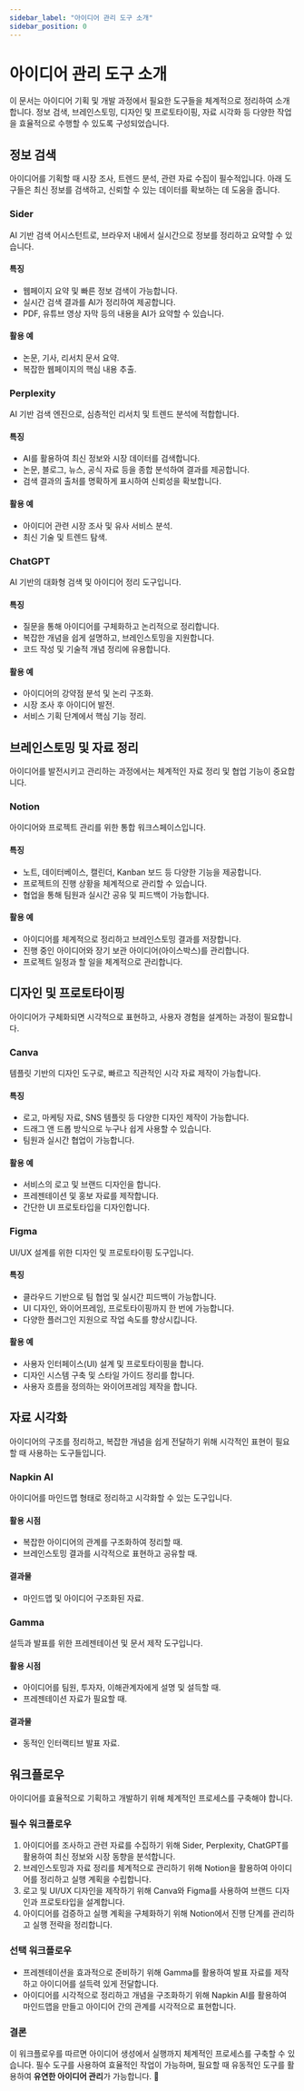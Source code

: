 ```yaml
---
sidebar_label: "아이디어 관리 도구 소개"
sidebar_position: 0
---
```


# 아이디어 관리 도구 소개

이 문서는 아이디어 기획 및 개발 과정에서 필요한 도구들을 체계적으로 정리하여 소개합니다. 정보 검색, 브레인스토밍, 디자인 및 프로토타이핑, 자료 시각화 등 다양한 작업을 효율적으로 수행할 수 있도록 구성되었습니다.

## 정보 검색

아이디어를 기획할 때 시장 조사, 트렌드 분석, 관련 자료 수집이 필수적입니다. 아래 도구들은 최신 정보를 검색하고, 신뢰할 수 있는 데이터를 확보하는 데 도움을 줍니다.

### Sider

AI 기반 검색 어시스턴트로, 브라우저 내에서 실시간으로 정보를 정리하고 요약할 수 있습니다.

#### 특징

- 웹페이지 요약 및 빠른 정보 검색이 가능합니다.
- 실시간 검색 결과를 AI가 정리하여 제공합니다.
- PDF, 유튜브 영상 자막 등의 내용을 AI가 요약할 수 있습니다.

#### 활용 예

- 논문, 기사, 리서치 문서 요약.
- 복잡한 웹페이지의 핵심 내용 추출.

### Perplexity

AI 기반 검색 엔진으로, 심층적인 리서치 및 트렌드 분석에 적합합니다.

#### 특징

- AI를 활용하여 최신 정보와 시장 데이터를 검색합니다.
- 논문, 블로그, 뉴스, 공식 자료 등을 종합 분석하여 결과를 제공합니다.
- 검색 결과의 출처를 명확하게 표시하여 신뢰성을 확보합니다.

#### 활용 예

- 아이디어 관련 시장 조사 및 유사 서비스 분석.
- 최신 기술 및 트렌드 탐색.

### ChatGPT

AI 기반의 대화형 검색 및 아이디어 정리 도구입니다.

#### 특징

- 질문을 통해 아이디어를 구체화하고 논리적으로 정리합니다.
- 복잡한 개념을 쉽게 설명하고, 브레인스토밍을 지원합니다.
- 코드 작성 및 기술적 개념 정리에 유용합니다.

#### 활용 예

- 아이디어의 강약점 분석 및 논리 구조화.
- 시장 조사 후 아이디어 발전.
- 서비스 기획 단계에서 핵심 기능 정리.

## 브레인스토밍 및 자료 정리

아이디어를 발전시키고 관리하는 과정에서는 체계적인 자료 정리 및 협업 기능이 중요합니다.

### Notion

아이디어와 프로젝트 관리를 위한 통합 워크스페이스입니다.

#### 특징

- 노트, 데이터베이스, 캘린더, Kanban 보드 등 다양한 기능을 제공합니다.
- 프로젝트의 진행 상황을 체계적으로 관리할 수 있습니다.
- 협업을 통해 팀원과 실시간 공유 및 피드백이 가능합니다.

#### 활용 예

- 아이디어를 체계적으로 정리하고 브레인스토밍 결과를 저장합니다.
- 진행 중인 아이디어와 장기 보관 아이디어(아이스박스)를 관리합니다.
- 프로젝트 일정과 할 일을 체계적으로 관리합니다.

## 디자인 및 프로토타이핑

아이디어가 구체화되면 시각적으로 표현하고, 사용자 경험을 설계하는 과정이 필요합니다.

### Canva

템플릿 기반의 디자인 도구로, 빠르고 직관적인 시각 자료 제작이 가능합니다.

#### 특징

- 로고, 마케팅 자료, SNS 템플릿 등 다양한 디자인 제작이 가능합니다.
- 드래그 앤 드롭 방식으로 누구나 쉽게 사용할 수 있습니다.
- 팀원과 실시간 협업이 가능합니다.

#### 활용 예

- 서비스의 로고 및 브랜드 디자인을 합니다.
- 프레젠테이션 및 홍보 자료를 제작합니다.
- 간단한 UI 프로토타입을 디자인합니다.

### Figma

UI/UX 설계를 위한 디자인 및 프로토타이핑 도구입니다.

#### 특징

- 클라우드 기반으로 팀 협업 및 실시간 피드백이 가능합니다.
- UI 디자인, 와이어프레임, 프로토타이핑까지 한 번에 가능합니다.
- 다양한 플러그인 지원으로 작업 속도를 향상시킵니다.

#### 활용 예

- 사용자 인터페이스(UI) 설계 및 프로토타이핑을 합니다.
- 디자인 시스템 구축 및 스타일 가이드 정리를 합니다.
- 사용자 흐름을 정의하는 와이어프레임 제작을 합니다.

## 자료 시각화

아이디어의 구조를 정리하고, 복잡한 개념을 쉽게 전달하기 위해 시각적인 표현이 필요할 때 사용하는 도구들입니다.

### Napkin AI

아이디어를 마인드맵 형태로 정리하고 시각화할 수 있는 도구입니다.

#### 활용 시점

- 복잡한 아이디어의 관계를 구조화하여 정리할 때.
- 브레인스토밍 결과를 시각적으로 표현하고 공유할 때.

#### 결과물

- 마인드맵 및 아이디어 구조화된 자료.

### Gamma

설득과 발표를 위한 프레젠테이션 및 문서 제작 도구입니다.

#### 활용 시점

- 아이디어를 팀원, 투자자, 이해관계자에게 설명 및 설득할 때.
- 프레젠테이션 자료가 필요할 때.

#### 결과물

- 동적인 인터랙티브 발표 자료.

## 워크플로우

아이디어를 효율적으로 기획하고 개발하기 위해 체계적인 프로세스를 구축해야 합니다.

### 필수 워크플로우

1. 아이디어를 조사하고 관련 자료를 수집하기 위해 Sider, Perplexity, ChatGPT를 활용하여 최신 정보와 시장 동향을 분석합니다.
2. 브레인스토밍과 자료 정리를 체계적으로 관리하기 위해 Notion을 활용하여 아이디어를 정리하고 실행 계획을 수립합니다.
3. 로고 및 UI/UX 디자인을 제작하기 위해 Canva와 Figma를 사용하여 브랜드 디자인과 프로토타입을 설계합니다.
4. 아이디어를 검증하고 실행 계획을 구체화하기 위해 Notion에서 진행 단계를 관리하고 실행 전략을 정리합니다.

### 선택 워크플로우

- 프레젠테이션을 효과적으로 준비하기 위해 Gamma를 활용하여 발표 자료를 제작하고 아이디어를 설득력 있게 전달합니다.
- 아이디어를 시각적으로 정리하고 개념을 구조화하기 위해 Napkin AI를 활용하여 마인드맵을 만들고 아이디어 간의 관계를 시각적으로 표현합니다.

### 결론

이 워크플로우를 따르면 아이디어 생성에서 실행까지 체계적인 프로세스를 구축할 수 있습니다. 필수 도구를 사용하여 효율적인 작업이 가능하며, 필요할 때 유동적인 도구를 활용하여 **유연한 아이디어 관리**가 가능합니다. 🚀

